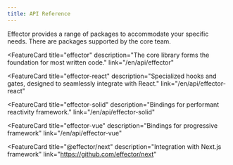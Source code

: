 ```yaml
---
title: API Reference
---
```



Effector provides a range of packages to accommodate your specific needs. There are packages supported by the core team.

<div class="grid grid-cols-1 sm:grid-cols-2 md:grid-cols-1 xl:grid-cols-2 gap-4 mb-50">

<FeatureCard
  title="effector"
  description="The core library forms the foundation for most written code."
  link="/en/api/effector"
>
  <IconEffector slot="icon" />
</FeatureCard>

<FeatureCard
  title="effector-react"
  description="Specialized hooks and gates, designed to seamlessly integrate with React."
  link="/en/api/effector-react"
>
  <IconReact slot="icon" />
</FeatureCard>

<FeatureCard
  title="effector-solid"
  description="Bindings for performant reactivity framework."
  link="/en/api/effector-solid"
>
  <IconSolid slot="icon" />
</FeatureCard>

<FeatureCard
  title="effector-vue"
  description="Bindings for progressive framework"
  link="/en/api/effector-vue"
>
  <IconVue slot="icon" />
</FeatureCard>

<FeatureCard
  title="@effector/next"
  description="Integration with Next.js framework"
  link="https://github.com/effector/next"
>
  <IconNextJs slot="icon" />
</FeatureCard>

</div>
